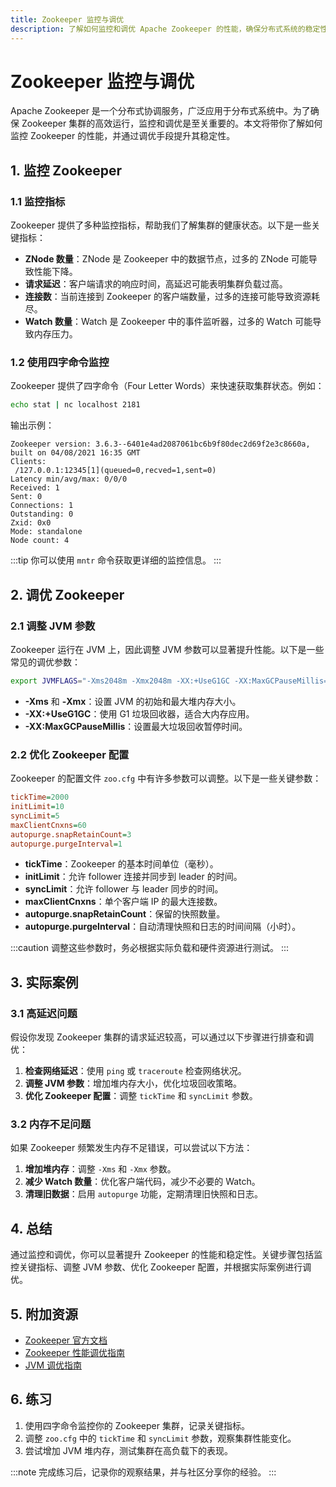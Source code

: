 ```yaml
---
title: Zookeeper 监控与调优
description: 了解如何监控和调优 Apache Zookeeper 的性能，确保分布式系统的稳定性和高效性。
---
```


# Zookeeper 监控与调优

Apache Zookeeper 是一个分布式协调服务，广泛应用于分布式系统中。为了确保 Zookeeper 集群的高效运行，监控和调优是至关重要的。本文将带你了解如何监控 Zookeeper 的性能，并通过调优手段提升其稳定性。

## 1. 监控 Zookeeper

### 1.1 监控指标

Zookeeper 提供了多种监控指标，帮助我们了解集群的健康状态。以下是一些关键指标：

- **ZNode 数量**：ZNode 是 Zookeeper 中的数据节点，过多的 ZNode 可能导致性能下降。
- **请求延迟**：客户端请求的响应时间，高延迟可能表明集群负载过高。
- **连接数**：当前连接到 Zookeeper 的客户端数量，过多的连接可能导致资源耗尽。
- **Watch 数量**：Watch 是 Zookeeper 中的事件监听器，过多的 Watch 可能导致内存压力。

### 1.2 使用四字命令监控

Zookeeper 提供了四字命令（Four Letter Words）来快速获取集群状态。例如：

```bash
echo stat | nc localhost 2181
```

输出示例：

```
Zookeeper version: 3.6.3--6401e4ad2087061bc6b9f80dec2d69f2e3c8660a, built on 04/08/2021 16:35 GMT
Clients:
 /127.0.0.1:12345[1](queued=0,recved=1,sent=0)
Latency min/avg/max: 0/0/0
Received: 1
Sent: 0
Connections: 1
Outstanding: 0
Zxid: 0x0
Mode: standalone
Node count: 4
```

:::tip
你可以使用 `mntr` 命令获取更详细的监控信息。
:::

## 2. 调优 Zookeeper

### 2.1 调整 JVM 参数

Zookeeper 运行在 JVM 上，因此调整 JVM 参数可以显著提升性能。以下是一些常见的调优参数：

```bash
export JVMFLAGS="-Xms2048m -Xmx2048m -XX:+UseG1GC -XX:MaxGCPauseMillis=200"
```

- **-Xms** 和 **-Xmx**：设置 JVM 的初始和最大堆内存大小。
- **-XX:+UseG1GC**：使用 G1 垃圾回收器，适合大内存应用。
- **-XX:MaxGCPauseMillis**：设置最大垃圾回收暂停时间。

### 2.2 优化 Zookeeper 配置

Zookeeper 的配置文件 `zoo.cfg` 中有许多参数可以调整。以下是一些关键参数：

```ini
tickTime=2000
initLimit=10
syncLimit=5
maxClientCnxns=60
autopurge.snapRetainCount=3
autopurge.purgeInterval=1
```

- **tickTime**：Zookeeper 的基本时间单位（毫秒）。
- **initLimit**：允许 follower 连接并同步到 leader 的时间。
- **syncLimit**：允许 follower 与 leader 同步的时间。
- **maxClientCnxns**：单个客户端 IP 的最大连接数。
- **autopurge.snapRetainCount**：保留的快照数量。
- **autopurge.purgeInterval**：自动清理快照和日志的时间间隔（小时）。

:::caution
调整这些参数时，务必根据实际负载和硬件资源进行测试。
:::

## 3. 实际案例

### 3.1 高延迟问题

假设你发现 Zookeeper 集群的请求延迟较高，可以通过以下步骤进行排查和调优：

1. **检查网络延迟**：使用 `ping` 或 `traceroute` 检查网络状况。
2. **调整 JVM 参数**：增加堆内存大小，优化垃圾回收策略。
3. **优化 Zookeeper 配置**：调整 `tickTime` 和 `syncLimit` 参数。

### 3.2 内存不足问题

如果 Zookeeper 频繁发生内存不足错误，可以尝试以下方法：

1. **增加堆内存**：调整 `-Xms` 和 `-Xmx` 参数。
2. **减少 Watch 数量**：优化客户端代码，减少不必要的 Watch。
3. **清理旧数据**：启用 `autopurge` 功能，定期清理旧快照和日志。

## 4. 总结

通过监控和调优，你可以显著提升 Zookeeper 的性能和稳定性。关键步骤包括监控关键指标、调整 JVM 参数、优化 Zookeeper 配置，并根据实际案例进行调优。

## 5. 附加资源

- [Zookeeper 官方文档](https://zookeeper.apache.org/doc/current/)
- [Zookeeper 性能调优指南](https://zookeeper.apache.org/doc/r3.6.3/zookeeperAdmin.html#sc_tuning)
- [JVM 调优指南](https://docs.oracle.com/javase/8/docs/technotes/guides/vm/gctuning/)

## 6. 练习

1. 使用四字命令监控你的 Zookeeper 集群，记录关键指标。
2. 调整 `zoo.cfg` 中的 `tickTime` 和 `syncLimit` 参数，观察集群性能变化。
3. 尝试增加 JVM 堆内存，测试集群在高负载下的表现。

:::note
完成练习后，记录你的观察结果，并与社区分享你的经验。
:::